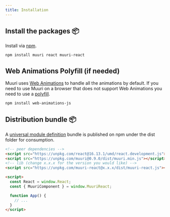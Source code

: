 ```yaml
---
title: Installation
---
```


## Install the packages 📦

Install via [npm](https://www.npmjs.com/).

```bash
npm install muuri react muuri-react
```

## Web Animations Polyfill (if needed)

Muuri uses [Web Animations](https://developer.mozilla.org/en-US/docs/Web/API/Web_Animations_API) to handle all the animations by default. If you need to use Muuri on a browser that does not support Web Animations you need to use a [polyfill](https://github.com/web-animations/web-animations-js).

```bash
npm install web-animations-js
```

## Distribution bundle 📦

A [universal module definition](https://github.com/umdjs/umd) bundle is published on npm under the dist folder for consumption.

```html
<!-- peer dependencies -->
<script src="https://unpkg.com/react@16.13.1/umd/react.development.js"></script>
<script src="https://unpkg.com/muuri@0.9.0/dist/muuri.min.js"></script>
<!-- lib (change x.x.x for the version you would like) -->
<script src="https://unpkg.com/muuri-react@x.x.x/dist/muuri-react.js"></script>

<script>
  const React = window.React;
  const { MuuriComponent } = window.MuuriReact;

  function App() {
    // ...
  }
</script>
```
